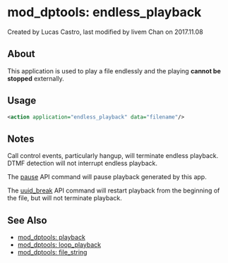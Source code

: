 
# mod_dptools: endless_playback 

 Created by  Lucas Castro, last modified by  livem Chan on 2017.11.08

## About

This application is used to play a file endlessly and the playing **cannot be stopped** externally.

## Usage

```xml
<action application="endless_playback" data="filename"/>
```

## Notes

Call control events, particularly hangup, will terminate endless playback. DTMF detection will not interrupt endless playback.

The [pause](../mod_commands_1966741.mdx#command-2) API command will pause playback generated by this app.

The [uuid\_break](../mod_commands_1966741.mdx#uuid_break) API command will restart playback from the beginning of the file, but will not terminate playback.

## See Also

* [mod\_dptools: playback](./6586776.mdx#0-about)
* [mod\_dptools: loop\_playback](./16351422.mdx#about)
* [mod\_dptools: file\_string](./6586646.mdx#0-about)


